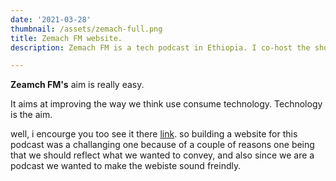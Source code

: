```yaml
---
date: '2021-03-28'
thumbnail: /assets/zemach-full.png
title: Zemach FM website.
description: Zemach FM is a tech podcast in Ethiopia. I co-host the show also co-built the website

---
```

**Zeamch FM's** aim is really easy. 

It aims at improving the way we think use consume technology. Technology is the aim.

 well, i encourge you too see it there [link](https://zemachfm.com). so building a website for this podcast was a challanging one because of a couple of reasons 
one being that we should reflect what we wanted to convey, and also since we are a podcast we wanted to make the webiste sound freindly.


